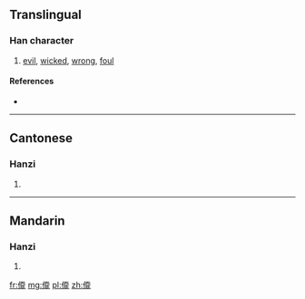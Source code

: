 ==Translingual==

===Han character===
{{Han char|rn=9|rad=人|as=12|sn=14|four=|canj=人一大卜 (OMKY)}}

# [[evil]], [[wicked]], [[wrong]], [[foul]]

====References====
* {{Han ref|kx=0118.051|hdz=10220.030|uh=348E|ud=13454}}

----

==Cantonese==

===Hanzi===
{{yue-hanzi|jyut=|y=sat3}}

# {{defn|lang=yue|sort=人12}}

----

==Mandarin==

===Hanzi===
{{cmn-hanzi|pin=[[sà]] ([[sa4]]), [[sǎ]] ([[sa3]]), [[tàn]] ([[tan4]])|wg=sa<sup>4</sup>, sa<sup>3</sup>, t'an<sup>4</sup>}}

# {{defn|lang=cmn|sort=人12}}

[[fr:㒎]]
[[mg:㒎]]
[[pl:㒎]]
[[zh:㒎]]